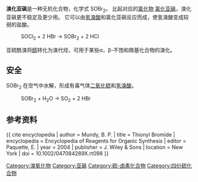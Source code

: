 {{chembox
| Verifiedfields = changed
| Watchedfields = changed
| verifiedrevid = 470607318
| Name =
| ImageFileL1 = Thionyl-bromide.png
| ImageNameL1 = Structure of the thionyl bromide molecule
| ImageFileR1 = Thionyl-bromide-from-xtal-3D-vdW-B.png
| ImageNameR1 = 3D model of a thionyl bromide molecule
| ImageFile2 =Thionyl-bromide-xtal-3D-vdW.png
| ImageName2 = Molecular arrangement in solid SOBr<sub>2</sub> (note that this is dramatically different from the crystal structure of its chloride analogue)
| IUPACName = Thionyl bromide
| OtherNames = 二溴氧化硫
|Section1={{Chembox Identifiers
| SMILES = BrS(Br)=O
| ChemSpiderID_Ref = {{chemspidercite|correct|chemspider}}
| ChemSpiderID = 61483
| PubChem = 68176
| InChI = 1/Br2OS/c1-4(2)3
| InChIKey = HFRXJVQOXRXOPP-UHFFFAOYAY
| StdInChI_Ref = {{stdinchicite|correct|chemspider}}
| StdInChI = 1S/Br2OS/c1-4(2)3
| StdInChIKey_Ref = {{stdinchicite|correct|chemspider}}
| StdInChIKey = HFRXJVQOXRXOPP-UHFFFAOYSA-N
| CASNo_Ref = {{cascite|correct|CAS}}
| CASNo = 507-16-4
| UNII_Ref = {{fdacite|correct|FDA}}
| UNII = N6CU78B13T
| RTECS = 
  }}
|Section2={{Chembox Properties
| Formula = SOBr<sub>2</sub>
| MolarMass = 207.87 g/mol
| Appearance = 无色液体
| Density = 2.688 g/mL，液体
| Solubility = 分解
| Solvent = 
| SolubleOther = 和[[氢溴酸|HBr]]，丙酮和醇反应<br />可溶于甲苯，苯和醚
| MeltingPtC = -52
| BoilingPt = 68 °C（341 K）（40 mmHg）
| Viscosity = 
  }}
|Section3={{Chembox Structure
| MolShape = 三角锥
| Dipole =
  }}
|Section7={{Chembox Hazards
| ExternalSDS =[http://fscimage.fishersci.com/msds/12624.htm "External MSDS"]
| MainHazards = 在空气中会分解成有毒气体
| FlashPt = 不可燃
| RPhrases = {{R14}} {{R20/21/22}} {{R29}}<ref name="SOBr2">http://fscimage.fishersci.com/msds/12624.htm</ref> {{R34}}
| SPhrases = {{S1/2}} {{S8}}<ref name="SOBr2" /> {{S26}} {{S30}} {{S36/37/39}} {{S45}}
  }}
|Section8={{Chembox Related
| OtherCpds =[[氯化亚砜|SOCl<sub>2</sub>]]， [[二氯氧化硒|SeOCl<sub>2</sub>]]，
[[三氯化磷|PBr<sub>3</sub>]]， [[溴|Br<sub>2</sub>]]}}
}}
'''溴化亚砜'''是一种无机化合物，化学式 SOBr<sub>2</sub>。 比起对应的[[氯化物|氯化物]] [[氯化亚砜|氯化亚砜]]，溴化亚砜更不稳定及更少用。 它可以由[[氢溴酸|氢溴酸]]和氯化亚砜反应而成，使氢溴酸变成较弱的盐酸。

:SOCl<sub>2</sub>  +  2 HBr  →  SOBr<sub>2</sub>  +  2 HCl

亚硫酰溴将[[醇|醇]]转化为溴代烃，可用于某些α，β-不饱和羰基化合物的溴化。

==安全==
SOBr<sub>2</sub> 在空气中水解，形成有毒气体[[二氧化硫|二氧化硫]]和[[氢溴酸|氢溴酸]]。

:SOBr<sub>2</sub>  +  H<sub>2</sub>O  →  SO<sub>2</sub>  +  2 HBr

==参考资料==
{{reflist}}
{{ cite encyclopedia | author = Mundy, B. P. | title = Thionyl Bromide | encyclopedia = Encyclopedia of Reagents for Organic Synthesis | editor = Paquette, E. | year = 2004 | publisher = J. Wiley & Sons | location = New York | doi = 10.1002/047084289X.rt098 }}

{{commonscat|Thionyl bromide}}
{{硫化合物}}

[[Category:溴氧化物|Category:溴氧化物]]
[[Category:亚砜|Category:亚砜]]
[[Category:硫-卤素化合物|Category:硫-卤素化合物]]
[[Category:四价硫化合物|Category:四价硫化合物]]

{{inorganic-compound-stub}}